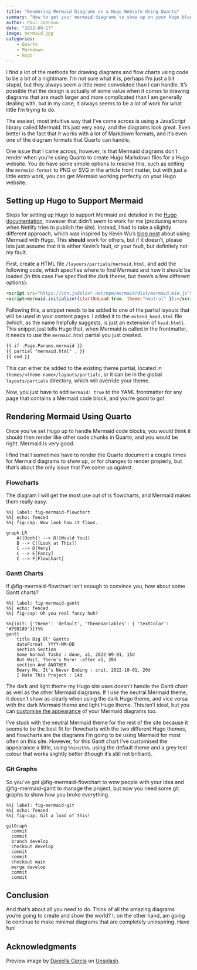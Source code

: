 ```yaml
---
title: "Rendering Mermaid Diagrams on a Hugo Website Using Quarto"
summary: "How to get your mermaid diagrams to show up on your Hugo blog when using Quarto, so that you don't have to go through the same trial and error nightmare that I did!"
author: Paul Johnson
date: "2022-09-17"
image: mermaid.jpg
categories:
    - Quarto
    - Markdown
    - Hugo
---
```


I find a lot of the methods for drawing diagrams and flow charts using code to be a bit of a nightmare. I'm not sure what it is, perhaps I'm just a bit stupid, but they always seem a little more convoluted than I can handle. It's possible that the design is actually of some value when it comes to drawing diagrams that are much larger and more complicated than I am generally dealing with, but in my case, it always seems to be a lot of work for what little I'm trying to do.

The easiest, most intuitive way that I've come across is using a JavaScript library called Mermaid. It's just very easy, and the diagrams look great. Even better is the fact that it works with a lot of Markdown formats, and it's even one of the diagram formats that Quarto can handle. 

One issue that I came across, however, is that Mermaid diagrams don't render when you're using Quarto to create Hugo Markdown files for a Hugo website. You do have some simple options to resolve this, such as setting the ```mermaid-format``` to PNG or SVG in the article front matter, but with just a little extra work, you can get Mermaid working perfectly on your Hugo website. 

## Setting up Hugo to Support Mermaid

Steps for setting up Hugo to support Mermaid are detailed in the [Hugo documentation](https://gohugo.io/content-management/diagrams/), however that didn't seem to work for me (producing errors when Netlify tries to publish the site). Instead, I had to take a slightly different approach, which was inspired by Kevin Wu's [blog post](https://kvwu.io/posts/hugo-shortcode/) about using Mermaid with Hugo. This **should** work for others, but if it doesn't, please lets just assume that it is either Kevin's fault, or your fault, but definitely not my fault.

First, create a HTML file `/layours/partials/mermaid.html`, and add the following code, which specifies where to find Mermaid and how it should be loaded (in this case I've specified the dark theme, but there's a few different options):

```html
<script src="https://cdn.jsdelivr.net/npm/mermaid/dist/mermaid.min.js"></script>
<script>mermaid.initialize({startOnLoad:true, theme:"neutral" });</script>
```

Following this, a snippet needs to be added to one of the partial layouts that will be used in your content pages. I added it to the `extend_head.html` file (which, as the name helpfully suggests, is just an extension of `head.html`). This snippet just tells Hugo that, when Mermaid is called in the frontmatter, it needs to use the `mermaid.html` partial you just created.

```html
{{ if .Page.Params.mermaid }}
{{ partial "mermaid.html" . }}
{{ end }}
```
This can either be added to the existing theme partial, located in `themes/<theme-name>/layouts/partials`, or it can be in the global `layouts/partials` directory, which will override your theme.

Now, you just have to add ```mermaid: true``` to the YAML frontmatter for any page that contains a Mermaid code block, and you're good to go!

## Rendering Mermaid Using Quarto

Once you've set Hugo up to handle Mermaid code blocks, you would think it should then render like other code chunks in Quarto, and you would be right. Mermaid is very good.

I find that I sometimes have to render the Quarto document a couple times for Mermaid diagrams to show up, or for changes to render properly, but that's about the only issue that I've come up against.

### Flowcharts 

The diagram I will get the most use out of is flowcharts, and Mermaid makes them really easy.

```mermaid
%%| label: fig-mermaid-flowchart
%%| echo: fenced
%%| fig-cap: Wow look how it flows.

graph LR
    A([Oooh]) --> B([Would You])
    B --> C([Look at This])
    C --> D[Very]
    C --> E[Fancy]
    C --> F[Flowchart]
```

### Gantt Charts

If @fig-mermaid-flowchart isn't enough to convince you, how about some Gantt charts?

```mermaid
%%| label: fig-mermaid-gantt
%%| echo: fenced
%%| fig-cap: Oh you real fancy huh?

%%{init: {'theme': 'default', 'themeVariables': { 'textColor': '#798189'}}}%%
gantt
    title Big Ol' Gantts
    dateFormat  YYYY-MM-DD
    section Section
    Some Normal Tasks : done, a1, 2022-09-01, 15d
    But Wait, There's More! :after a1, 20d
    section And ANOTHER
    Deary Me, It's Never Ending : crit, 2022-10-01, 20d
    I Hate This Project : 14d
```

The dark and light theme my Hugo site uses doesn't handle the Gantt chart as well as the other Mermaid diagrams. If I use the neutral Mermaid theme, it doesn't show as clearly when using the dark Hugo theme, and vice versa with the dark Mermaid theme and light Hugo theme. This isn't ideal, but you can [customise the appearance](https://mermaid-js.github.io/mermaid/#/theming?id=theme-variables-reference-table) of your Mermaid diagrams too. 

I've stuck with the neutral Mermaid theme for the rest of the site because it seems to be the best fit for flowcharts with the two different Hugo themes, and flowcharts are the diagrams I'm going to be using Mermaid for most often on this site. However, for this Gantt chart I've customised the appearance a little, using ```%%init%%```, using the default theme and a grey text colour that works slightly better (though it's still not brilliant).

### Git Graphs

So you've got @fig-mermaid-flowchart to wow people with your idea and @fig-mermaid-gantt to manage the project, but now you need some git graphs to show how you broke everything.

```mermaid
%%| label: fig-mermaid-git
%%| echo: fenced
%%| fig-cap: Git a load of this!

gitGraph
  commit
  commit
  branch develop
  checkout develop
  commit
  commit
  checkout main
  merge develop
  commit
  commit
```

## Conclusion

And that's about all you need to do. Think of all the amazing diagrams you're going to create and show the world? I, on the other hand, am going to continue to make minimal diagrams that are completely uninspiring. Have fun!

## Acknowledgments {.appendix}

Preview image by [Daniella Garcia](https://unsplash.com/@daniewizard) on [Unsplash](https://unsplash.com/photos/woman-in-black-and-white-bikini-lying-on-white-ceramic-bathtub-jJn9fVPtaNI).
